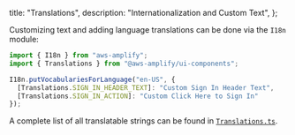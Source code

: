  title: "Translations",
  description: "Internationalization and Custom Text",
};



Customizing text and adding language translations can be done via the `I18n` module:

```js
import { I18n } from "aws-amplify";
import { Translations } from "@aws-amplify/ui-components";

I18n.putVocabulariesForLanguage("en-US", {
  [Translations.SIGN_IN_HEADER_TEXT]: "Custom Sign In Header Text",
  [Translations.SIGN_IN_ACTION]: "Custom Click Here to Sign In"
});
```

A complete list of all translatable strings can be found in [`Translations.ts`](https://github.com/aws-amplify/amplify-js/blob/main/packages/amplify-ui-components/src/common/Translations.ts).
